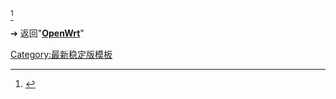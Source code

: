 {{LSR
| article = OpenWrt
| latest_release_version = 21.02.3
| latest_release_date = {{Start date and age|2022|04|20}}
}}<ref>{{cite web |title=OpenWrt 21.02.3 - Service Release - 20 April 2022 |url=https://openwrt.org/releases/21.02/notes-21.02.3 |website=openwrt.org |language=en}}</ref>
<noinclude>

➔ 返回"'''[[OpenWrt]]'''"

{{Template reference list}}

[[Category:最新稳定版模板]]
</noinclude>